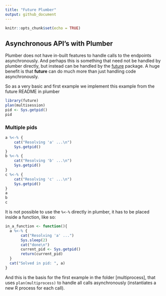 ```yaml
---
title: "Future Plumber"
output: github_document
---
```


```r
knitr::opts_chunk$set(echo = TRUE)
```

## Asynchronous API's with Plumber
Plumber does not have in-built features to handle calls to the endpoints asynchronously. And perhaps this is something that need not be handled by plumber directly, but instead can be handled by the [future](https://github.com/HenrikBengtsson/future) package. A huge benefit is that **future** can do much more than just handling code asynchronously.

So as a very basic and first example we implement this example from the future README in plumber

```r
library(future)
plan(multisession)
pid <- Sys.getpid()
pid
```
### Multiple pids
```r
a %<-% {
    cat("Resolving 'a' ...\n")
    Sys.getpid()
}
b %<-% {
    cat("Resolving 'b' ...\n")
    Sys.getpid()
}
c %<-% {
    cat("Resolving 'c' ...\n")
    Sys.getpid()
}
a
b
c
```

It is not possible to use the `%<-%` directly in plumber, it has to be placed inside a function, like so:

```r
in_a_function <- function(){
  a %<-% {
       cat("Resolving 'a' ...")
       Sys.sleep(2)
       cat("done\n")
       current_pid <- Sys.getpid()
       return(current_pid)
  }
  cat("Solved in pid: ", a)
}
```

And this is the basis for the first example in the folder [multiprocess], that uses `plan(multiprocess)` to handle all calls asynchronously (instantiates a new R process for each call).
